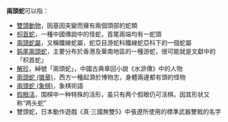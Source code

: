 '''兩頭蛇'''可以指：
*[[雙頭動物|雙頭動物]]，因基因突變而擁有兩個頭部的蛇類
*[[枳首蛇|枳首蛇]]，一種中國傳說中的怪蛇，首尾兩端均有一蛇頭
*[[兩頭蛇屬|兩頭蛇屬]]，又稱鐵線蛇屬，蛇亞目游蛇科鐵線蛇亞科下的一個蛇屬
*[[鈍尾兩頭蛇|鈍尾兩頭蛇]]，主要分布於香港及華南地區的一種游蛇，很可能就是文獻中的「枳首蛇」
*[[解珍|解珍]]，綽號「兩頭蛇」，中國古典章回小說《水滸傳》中的人物
*[[兩頭蛇_(徽章)|兩頭蛇 (徽章)]]，西方一種起源於博物志，身體兩邊都有頭的怪物
*[[兩頭蛇_(象棋)|兩頭蛇 (象棋)]]，象棋術語
*[[假眼活|假眼活]]，围棋中一种特殊的活形，虽只有两个假眼仍可活棋。因其形状又称“两头蛇”
*雙頭蛇，日本動作遊戲《真·三國無雙5》中張遼所使用的標準武器雙戟的名字

{{Disambig|cat=三字消歧義}}